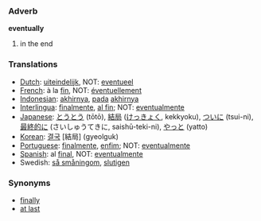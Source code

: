 ===Adverb===

'''eventually'''

#in the end

===Translations===
*[[Dutch]]: [[uiteindelijk]], NOT: [[eventueel]]
*[[French]]: à la [[fin]], NOT: [[éventuellement]]
*[[Indonesian]]: [[akhirnya]], [[pada]] [[akhirnya]]
*[[Interlingua]]: [[finalmente]], [[al fin]]; NOT: [[eventualmente]]
*[[Japanese]]: [[とうとう]] (tōtō), [[結局]] ([[けっきょく]], kekkyoku), [[ついに]] (tsui-ni), [[最終的に]] (さいしゅうてきに, saishū-teki-ni), [[やっと]] (yatto)
*[[Korean]]: [[결국]] [結局] (gyeolguk)
*[[Portuguese]]: [[finalmente]], [[enfim]]; NOT: [[eventualmente]]
*[[Spanish]]: al [[final]], NOT: [[eventualmente]]
*Swedish: [[så småningom]], [[slutigen]]

===Synonyms===
*[[finally]]
*[[at last]]